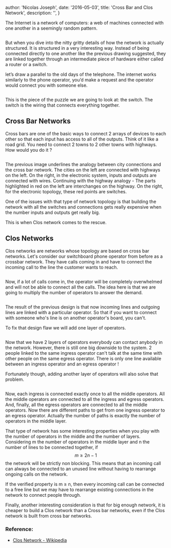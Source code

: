 

  author: 'Nicolas Joseph',
  date: '2016-05-03',
  title: 'Cross Bar and Clos Network',
  description: '',
}


The Internet is a network of computers: a web of machines connected with one another in a 
seemingly random pattern.

<Image src={img1} alt="" />

But when you dive into the nitty gritty details of how the network is actually structured. 
It is structured in a very interesting way. Instead of being connected directly to 
one another like the previous drawing suggested, they are linked together through an
intermediate piece of hardware either called a router or a switch. 

let’s draw a parallel to the old days of the telephone. The internet works similarly to the phone operator,
you’d make a request and the operator would connect you with someone else.

<Image src={img2} alt="" />

This is the piece of the puzzle we are going to look at: the switch. The switch 
is the wiring that connects everything together.


## Cross Bar Networks

Cross bars are one of the basic ways to connect 2 arrays of devices to each other so that each input has access to all of the outputs.
 Think of it like a road grid. You need to connect 2 towns to 2 other towns with highways. 
 How would you do it ?

<Image src={img3} alt="" />

The previous image underlines the analogy between city connections and the cross bar network.
 The cities on the left are connected with highways on the left. On the right, in the 
 electronic system, inputs and outputs are connected with wires. Continuing with the
  highway analogy - The parts highlighted in red on the left are interchanges 
  on the highway. On the right, for the electronic topology, these
 red points are switches.

One of the issues with that type of network topology is that building the network with all
 the switches and connections gets really expensive when the number inputs 
 and outputs get really big.

This is when Clos network comes to the rescue.


## Clos Networks

Clos networks are networks whose topology are based on cross bar networks. Let's consider our
switchboard phone operator from before as a crossbar network. They have calls coming in and 
have to connect the incoming call to the line the customer wants to reach.

<Image src={img4} alt="" />

Now, if a lot of calls come in, the operator will be completely overwhelmed 
and will not be able to connect all the calls. The idea here is that we are 
going to multiply the number of operators to answer the demand.

<Image src={img5} alt="" />

The result of the previous design is that now incoming lines and outgoing
 lines are linked with a particular operator. So that if you want
  to connect with someone who's line is on another operator's board, you can't.

To fix that design flaw we will add one layer of operators.

<Image src={img6} alt="" />

Now that we have 2 layers of operators everybody can contact anybody in the network. 
However, there is still one big downside to the system. 2 people linked to the same 
ingress operator can't talk at the same time with other people on the same egress operator. 
There is only one line available between an ingress operator and an egress operator !

Fortunately though, adding another layer of operators will also solve that problem.

<Image src={img7} alt="" />

Now, each ingress is connected exactly once to all the middle operators. 
All the middle operators are connected to all the ingress and egress operators. 
And, finally, all the egress operators are connected to all the middle operators. 
Now there are different paths to get from one ingress operator to an egress operator.
 Actually the number of paths is exactly the number of operators in the middle layer.

That type of network has some interesting properties when you play with the number 
of operators in the middle and the number of layers. Considering m the number 
of operators in the middle layer and n the number of lines to be connected together, 
if $$m ≥ 2n−1$$ the network will be strictly non blocking. This means that an incoming 
call can always be connected to an unused line without having to rearrange ongoing calls on the network. 

If the verified property is m ≥ n, then every incoming call can be connected to a free
 line but we may have to rearrange existing connections in the network to connect people through.

Finally, another interesting consideration is that for big enough network, it 
is cheaper to build a Clos network than a Cross bar networks, even 
if the Clos network is built from cross bar networks.

### Reference:

* [Clos Network - Wikipedia](https://en.wikipedia.org/wiki/Clos_network)
